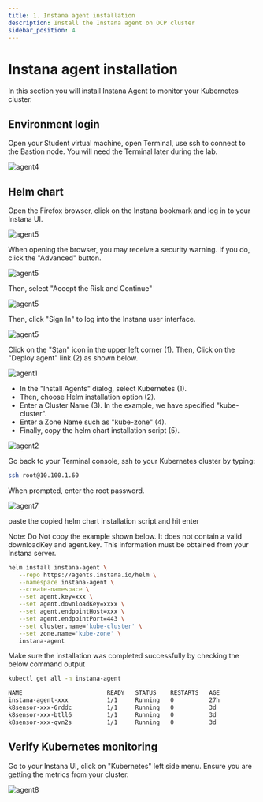 ```yaml
---
title: 1. Instana agent installation
description: Install the Instana agent on OCP cluster
sidebar_position: 4
---
```


# Instana agent installation
In this section you will install Instana Agent to monitor your Kubernetes cluster.

## Environment login

Open your Student virtual machine, open Terminal, use ssh to connect to the Bastion node. You will need the Terminal later during the lab.

![agent4](images/agent-install-004.png)

## Helm chart 

Open the Firefox browser, click on the Instana bookmark and log in to your Instana UI. 

![agent5](images/agent-install-005-fixed.png)

When opening the browser, you may receive a security warning.   If you do, click the "Advanced" button.

![agent5](images/securityRisk.png)

Then, select "Accept the Risk and Continue"

![agent5](images/securityRisk2.png)

Then, click "Sign In" to log into the Instana user interface.

![agent5](images/signIn.png)

Click on the "Stan" icon in the upper left corner (1). Then, Click on the "Deploy agent" link (2) as shown below.

![agent1](images/agent-install-001-fixed.png)

- In the "Install Agents" dialog, select Kubernetes (1).
- Then, choose Helm installation option (2). 
- Enter a Cluster Name (3).  In the example, we have specified "kube-cluster".
- Enter a Zone Name such as "kube-zone" (4).  
- Finally, copy the helm chart installation script (5).

![agent2](images/helmChart.png)

Go back to your Terminal console, ssh to your Kubernetes cluster by typing:
```bash
ssh root@10.100.1.60
```

When prompted, enter the root password.

![agent7](images/agent-install-007.png)


paste the copied helm chart installation script and hit enter

Note:   Do Not copy the example shown below.  It does not contain a valid downloadKey and agent.key.  This information must be obtained from your Instana server.

```sh
helm install instana-agent \
   --repo https://agents.instana.io/helm \
   --namespace instana-agent \
   --create-namespace \
   --set agent.key=xxx \
   --set agent.downloadKey=xxxx \
   --set agent.endpointHost=xxx \
   --set agent.endpointPort=443 \
   --set cluster.name='kube-cluster' \
   --set zone.name='kube-zone' \
   instana-agent
```

Make sure the installation was completed successfully by checking the below command output

```sh
kubectl get all -n instana-agent

NAME                        READY   STATUS    RESTARTS   AGE
instana-agent-xxx           1/1     Running   0          27h
k8sensor-xxx-6rddc          1/1     Running   0          3d
k8sensor-xxx-btll6          1/1     Running   0          3d
k8sensor-xxx-qvn2s          1/1     Running   0          3d
```


## Verify Kubernetes monitoring

Go to your Instana UI, click on "Kubernetes" left side menu. Ensure you are getting the metrics from your cluster.

![agent8](images/agent-install-008-fixed.png)